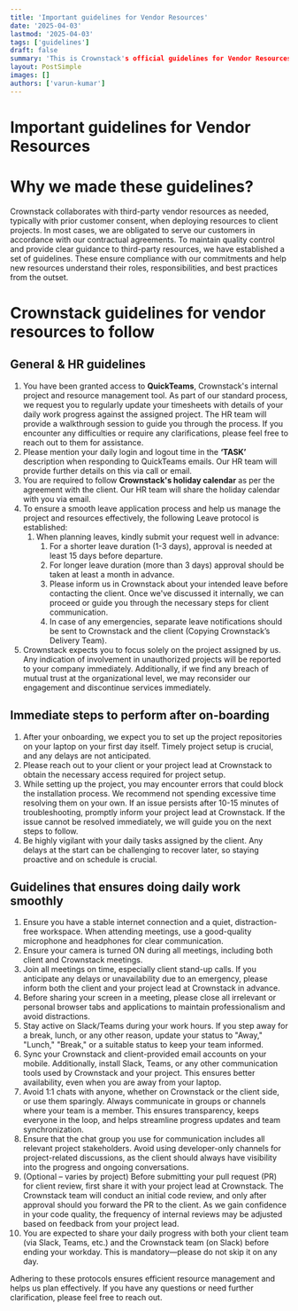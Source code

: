```yaml
---
title: 'Important guidelines for Vendor Resources'
date: '2025-04-03'
lastmod: '2025-04-03'
tags: ['guidelines']
draft: false
summary: 'This is Crownstack's official guidelines for Vendor Resources.'
layout: PostSimple
images: []
authors: ['varun-kumar']
---
```


# Important guidelines for Vendor Resources

# Why we made these guidelines?

Crownstack collaborates with third-party vendor resources as needed, typically with prior customer consent, when deploying resources to client projects. In most cases, we are obligated to serve our customers in accordance with our contractual agreements. To maintain quality control and provide clear guidance to third-party resources, we have established a set of guidelines. These ensure compliance with our commitments and help new resources understand their roles, responsibilities, and best practices from the outset.

# Crownstack guidelines for vendor resources to follow

## General & HR guidelines

1. You have been granted access to **QuickTeams**, Crownstack's internal project and resource management tool. As part of our standard process, we request you to regularly update your timesheets with details of your daily work progress against the assigned project. The HR team will provide a walkthrough session to guide you through the process. If you encounter any difficulties or require any clarifications, please feel free to reach out to them for assistance.
2. Please mention your daily login and logout time in the **‘TASK’** description when responding to QuickTeams emails. Our HR team will provide further details on this via call or email.
3. You are required to follow **Crownstack's holiday calendar** as per the agreement with the client. Our HR team will share the holiday calendar with you via email.
4. To ensure a smooth leave application process and help us manage the project and resources effectively, the following Leave protocol is established:
    1. When planning leaves, kindly submit your request well in advance:
        1. For a shorter leave duration (1-3 days), approval is needed at least 15 days before departure.
        2. For longer leave duration (more than 3 days) approval should be taken at least a month in advance.
        3. Please inform us in Crownstack about your intended leave before contacting the client. Once we've discussed it internally, we can proceed or guide you through the necessary steps for client communication.
        4. In case of any emergencies, separate leave notifications should be sent to Crownstack and the client (Copying Crownstack’s Delivery Team).
5. Crownstack expects you to focus solely on the project assigned by us. Any indication of involvement in unauthorized projects will be reported to your company immediately. Additionally, if we find any breach of mutual trust at the organizational level, we may reconsider our engagement and discontinue services immediately.

## Immediate steps to perform after on-boarding

1. After your onboarding, we expect you to set up the project repositories on your laptop on your first day itself. Timely project setup is crucial, and any delays are not anticipated.
2. Please reach out to your client or your project lead at Crownstack to obtain the necessary access required for project setup.
3. While setting up the project, you may encounter errors that could block the installation process. We recommend not spending excessive time resolving them on your own. If an issue persists after 10-15 minutes of troubleshooting, promptly inform your project lead at Crownstack. If the issue cannot be resolved immediately, we will guide you on the next steps to follow.
4. Be highly vigilant with your daily tasks assigned by the client. Any delays at the start can be challenging to recover later, so staying proactive and on schedule is crucial.

## Guidelines that ensures doing daily work smoothly

1. Ensure you have a stable internet connection and a quiet, distraction-free workspace. When attending meetings, use a good-quality microphone and headphones for clear communication.
2. Ensure your camera is turned ON during all meetings, including both client and Crownstack meetings.
3. Join all meetings on time, especially client stand-up calls. If you anticipate any delays or unavailability due to an emergency, please inform both the client and your project lead at Crownstack in advance.
4. Before sharing your screen in a meeting, please close all irrelevant or personal browser tabs and applications to maintain professionalism and avoid distractions.
5. Stay active on Slack/Teams during your work hours. If you step away for a break, lunch, or any other reason, update your status to "Away," "Lunch," "Break," or a suitable status to keep your team informed.
6. Sync your Crownstack and client-provided email accounts on your mobile. Additionally, install Slack, Teams, or any other communication tools used by Crownstack and your project. This ensures better availability, even when you are away from your laptop.
7. Avoid 1:1 chats with anyone, whether on Crownstack or the client side, or use them sparingly. Always communicate in groups or channels where your team is a member. This ensures transparency, keeps everyone in the loop, and helps streamline progress updates and team synchronization.
8. Ensure that the chat group you use for communication includes all relevant project stakeholders. Avoid using developer-only channels for project-related discussions, as the client should always have visibility into the progress and ongoing conversations.
9. (Optional – varies by project) Before submitting your pull request (PR) for client review, first share it with your project lead at Crownstack. The Crownstack team will conduct an initial code review, and only after approval should you forward the PR to the client. As we gain confidence in your code quality, the frequency of internal reviews may be adjusted based on feedback from your project lead.
10. You are expected to share your daily progress with both your client team (via Slack, Teams, etc.) and the Crownstack team (on Slack) before ending your workday. This is mandatory—please do not skip it on any day.

Adhering to these protocols ensures efficient resource management and helps us plan effectively. If you have any questions or need further clarification, please feel free to reach out.
